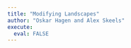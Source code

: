 ```yaml
---
title: "Modifying Landscapes"
author: "Oskar Hagen and Alex Skeels"
execute: 
  eval: FALSE
---
```

